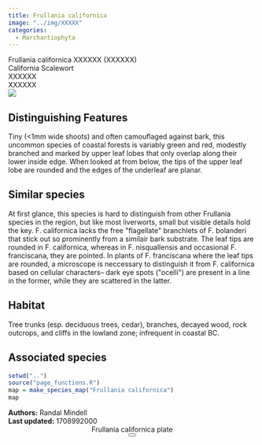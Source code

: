 ```yaml
---
title: Frullania californica
image: "../img/XXXXX"
categories:
  - Marchantiophyta
---
```


<div class="info-panel">
 <div class="info-top">
  <div class="taxon-scientific"><span class="taxon-name">Frullania californica</span> <span class="taxon-authority">XXXXXX</span> <span class="taxon-family">(XXXXXX)</span></div>
  <div class="taxon-common">California Scalewort</div>
 </div>
 <div class="info-bottom">
  <div class="taxon-qnd">XXXXXX</div>
  <div class="taxon-abundance">XXXXXX</div>
 </div>
</div>
<div class="imerss-content-frame">
 <div class="imerss-image-header">
  <div class="imerss-image-holder imerss-column-left" data-toggle="tooltip" style="background-image: url(../img/XXXXX)" title="XXXXX">
  </div>

  <div class="imerss-image-holder imerss-column-right" data-toggle="tooltip" style="background-image: url(../img/XXXXX)" title="XXXXX">
  </div>
 
 </div>
 <div class="imerss-content-lower">
  <div class="imerss-column-left">
  <div class="tab-microscope" data-micromodal-trigger="modal-plate">
  <img src="../img/bryo guide microscope.png"/>
  </div>

<h2>Distinguishing Features</h2>

Tiny (&lt;1mm wide shoots) and often camouflaged against bark, this uncommon species of coastal forests is variably green and red, modestly branched and marked by upper leaf lobes that only overlap along their lower inside edge. When looked at from below, the tips of the upper leaf lobe are rounded and the edges of the underleaf are planar.

<h2>Similar species</h2>

At first glance, this species is hard to distinguish from other Frullania species in the region, but like most liverworts, small but visible details hold the key. F. californica lacks the free &quot;flagellate&quot; branchlets of F. bolanderi that stick out so prominently from a similair bark substrate. The leaf tips are rounded in F. californica, whereas in F. nisquallensis and occasional F. franciscana, they are pointed. In plants of F. franciscana where the leaf tips are rounded, a microscope is neccessary to distinguish it from F. californica based on cellular characters-- dark eye spots (&quot;ocelli&quot;) are present in a line in the former, while they are scattered in the latter.

<h2>Habitat</h2>

Tree trunks (esp. deciduous trees, cedar), branches, decayed wood, rock outcrops, and cliffs in the lowland zone; infrequent in coastal BC.

<h2>Associated species</h2>


</div>

<div class="imerss-column-right">

<div class="imerss-image-holder imerss-column-right" data-toggle="tooltip" style="background-image: url(../img/XXXXX)" title="XXXXX">
</div>

<div class="imerss-map-holder">
```r
setwd("..")
source("page_functions.R")
map = make_species_map("Frullania californica")
map
```
</div>

</div>

</div>
</div>

<div class="taxon-footer">
 <div class="taxon-authors"><b>Authors:</b> <span>Randal Mindell</span></div>
 <div class="taxon-update"><b>Last updated:</b> <span>1708992000</span></div>
</div>

<div class="modal micromodal-slide" id="modal-plate" aria-hidden="true">
 <div class="modal__overlay" tabindex="-1" data-micromodal-close>
  <div class="modal__container" role="dialog" aria-modal="true" aria-labelledby="modal-plate-title" >
   <header class="modal__header">
   <div class="modal__title" id="modal-plate-title">
  Frullania californica plate
   </div>
   <button class="modal__close" aria-label="Close" data-micromodal-close></button>
   </header>
  <div class="modal__content" id="modal-plate-content">
   <div class="imerss-image-holder" data-toggle="tooltip" style="background-image: url(../img/XXXXX)" title="XXXXX">
  </div>
  </div>
  </div>
 </div>
</div>

<script src="../js/micromodal.min.js"></script>
<link href="../css/style-taxon.css" rel="stylesheet">
<link href="../css/micromodal.css" rel="stylesheet">

<script>
MicroModal.init();
</script>

